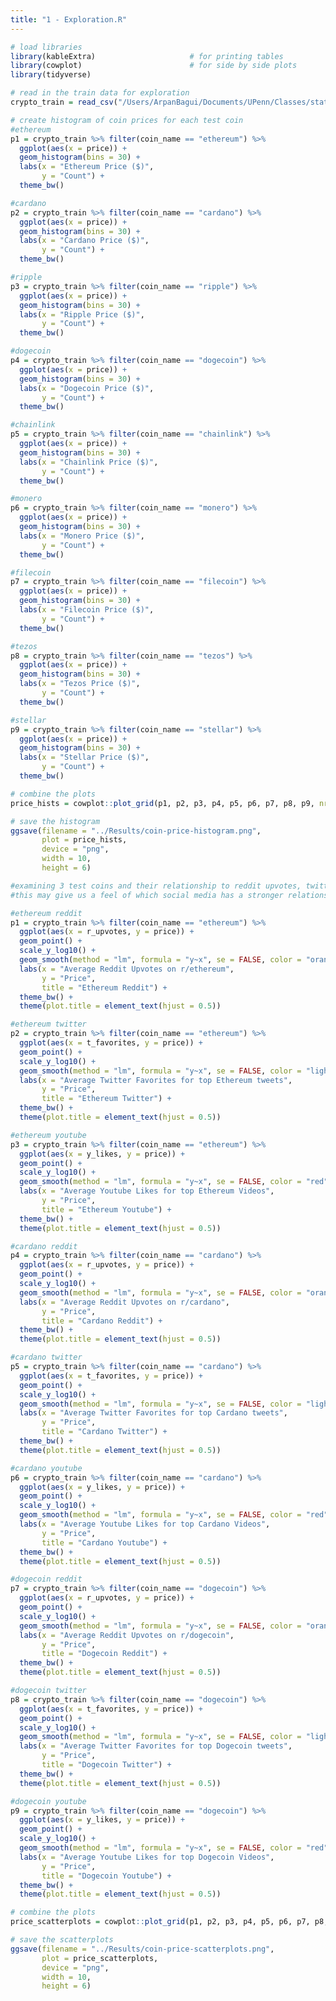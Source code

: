 ```yaml
---
title: "1 - Exploration.R"
---
```


```r
# load libraries
library(kableExtra)                     # for printing tables
library(cowplot)                        # for side by side plots
library(tidyverse)

# read in the train data for exploration
crypto_train = read_csv("/Users/ArpanBagui/Documents/UPenn/Classes/stat-471-final/Data/clean/crypto_train.csv")

# create histogram of coin prices for each test coin
#ethereum
p1 = crypto_train %>% filter(coin_name == "ethereum") %>%
  ggplot(aes(x = price)) +
  geom_histogram(bins = 30) +
  labs(x = "Ethereum Price ($)", 
       y = "Count") +
  theme_bw()

#cardano
p2 = crypto_train %>% filter(coin_name == "cardano") %>%
  ggplot(aes(x = price)) +
  geom_histogram(bins = 30) +
  labs(x = "Cardano Price ($)", 
       y = "Count") +
  theme_bw()

#ripple
p3 = crypto_train %>% filter(coin_name == "ripple") %>%
  ggplot(aes(x = price)) +
  geom_histogram(bins = 30) +
  labs(x = "Ripple Price ($)", 
       y = "Count") +
  theme_bw()

#dogecoin
p4 = crypto_train %>% filter(coin_name == "dogecoin") %>%
  ggplot(aes(x = price)) +
  geom_histogram(bins = 30) +
  labs(x = "Dogecoin Price ($)", 
       y = "Count") +
  theme_bw()

#chainlink
p5 = crypto_train %>% filter(coin_name == "chainlink") %>%
  ggplot(aes(x = price)) +
  geom_histogram(bins = 30) +
  labs(x = "Chainlink Price ($)", 
       y = "Count") +
  theme_bw()

#monero
p6 = crypto_train %>% filter(coin_name == "monero") %>%
  ggplot(aes(x = price)) +
  geom_histogram(bins = 30) +
  labs(x = "Monero Price ($)", 
       y = "Count") +
  theme_bw()

#filecoin
p7 = crypto_train %>% filter(coin_name == "filecoin") %>%
  ggplot(aes(x = price)) +
  geom_histogram(bins = 30) +
  labs(x = "Filecoin Price ($)", 
       y = "Count") +
  theme_bw()

#tezos
p8 = crypto_train %>% filter(coin_name == "tezos") %>%
  ggplot(aes(x = price)) +
  geom_histogram(bins = 30) +
  labs(x = "Tezos Price ($)", 
       y = "Count") +
  theme_bw()

#stellar
p9 = crypto_train %>% filter(coin_name == "stellar") %>%
  ggplot(aes(x = price)) +
  geom_histogram(bins = 30) +
  labs(x = "Stellar Price ($)", 
       y = "Count") +
  theme_bw()

# combine the plots
price_hists = cowplot::plot_grid(p1, p2, p3, p4, p5, p6, p7, p8, p9, nrow = 3)

# save the histogram
ggsave(filename = "../Results/coin-price-histogram.png", 
       plot = price_hists, 
       device = "png", 
       width = 10, 
       height = 6)
```

```r
#examining 3 test coins and their relationship to reddit upvotes, twitter favorites, and youtube likes
#this may give us a feel of which social media has a stronger relationship with price

#ethereum reddit
p1 = crypto_train %>% filter(coin_name == "ethereum") %>%
  ggplot(aes(x = r_upvotes, y = price)) +
  geom_point() + 
  scale_y_log10() +
  geom_smooth(method = "lm", formula = "y~x", se = FALSE, color = "orange") +
  labs(x = "Average Reddit Upvotes on r/ethereum", 
       y = "Price",
       title = "Ethereum Reddit") +
  theme_bw() + 
  theme(plot.title = element_text(hjust = 0.5))

#ethereum twitter
p2 = crypto_train %>% filter(coin_name == "ethereum") %>%
  ggplot(aes(x = t_favorites, y = price)) +
  geom_point() + 
  scale_y_log10() +
  geom_smooth(method = "lm", formula = "y~x", se = FALSE, color = "light blue") +
  labs(x = "Average Twitter Favorites for top Ethereum tweets", 
       y = "Price",
       title = "Ethereum Twitter") +
  theme_bw() + 
  theme(plot.title = element_text(hjust = 0.5))

#ethereum youtube
p3 = crypto_train %>% filter(coin_name == "ethereum") %>%
  ggplot(aes(x = y_likes, y = price)) +
  geom_point() + 
  scale_y_log10() +
  geom_smooth(method = "lm", formula = "y~x", se = FALSE, color = "red") +
  labs(x = "Average Youtube Likes for top Ethereum Videos", 
       y = "Price",
       title = "Ethereum Youtube") +
  theme_bw() + 
  theme(plot.title = element_text(hjust = 0.5))

#cardano reddit
p4 = crypto_train %>% filter(coin_name == "cardano") %>%
  ggplot(aes(x = r_upvotes, y = price)) +
  geom_point() + 
  scale_y_log10() +
  geom_smooth(method = "lm", formula = "y~x", se = FALSE, color = "orange") +
  labs(x = "Average Reddit Upvotes on r/cardano", 
       y = "Price",
       title = "Cardano Reddit") +
  theme_bw() + 
  theme(plot.title = element_text(hjust = 0.5))

#cardano twitter
p5 = crypto_train %>% filter(coin_name == "cardano") %>%
  ggplot(aes(x = t_favorites, y = price)) +
  geom_point() + 
  scale_y_log10() +
  geom_smooth(method = "lm", formula = "y~x", se = FALSE, color = "light blue") +
  labs(x = "Average Twitter Favorites for top Cardano tweets", 
       y = "Price",
       title = "Cardano Twitter") +
  theme_bw() + 
  theme(plot.title = element_text(hjust = 0.5))

#cardano youtube
p6 = crypto_train %>% filter(coin_name == "cardano") %>%
  ggplot(aes(x = y_likes, y = price)) +
  geom_point() + 
  scale_y_log10() +
  geom_smooth(method = "lm", formula = "y~x", se = FALSE, color = "red") +
  labs(x = "Average Youtube Likes for top Cardano Videos", 
       y = "Price",
       title = "Cardano Youtube") +
  theme_bw() + 
  theme(plot.title = element_text(hjust = 0.5))

#dogecoin reddit
p7 = crypto_train %>% filter(coin_name == "dogecoin") %>%
  ggplot(aes(x = r_upvotes, y = price)) +
  geom_point() + 
  scale_y_log10() +
  geom_smooth(method = "lm", formula = "y~x", se = FALSE, color = "orange") +
  labs(x = "Average Reddit Upvotes on r/dogecoin", 
       y = "Price",
       title = "Dogecoin Reddit") +
  theme_bw() + 
  theme(plot.title = element_text(hjust = 0.5))

#dogecoin twitter
p8 = crypto_train %>% filter(coin_name == "dogecoin") %>%
  ggplot(aes(x = t_favorites, y = price)) +
  geom_point() + 
  scale_y_log10() +
  geom_smooth(method = "lm", formula = "y~x", se = FALSE, color = "light blue") +
  labs(x = "Average Twitter Favorites for top Dogecoin tweets", 
       y = "Price",
       title = "Dogecoin Twitter") +
  theme_bw() + 
  theme(plot.title = element_text(hjust = 0.5))

#dogecoin youtube
p9 = crypto_train %>% filter(coin_name == "dogecoin") %>%
  ggplot(aes(x = y_likes, y = price)) +
  geom_point() + 
  scale_y_log10() +
  geom_smooth(method = "lm", formula = "y~x", se = FALSE, color = "red") +
  labs(x = "Average Youtube Likes for top Dogecoin Videos", 
       y = "Price",
       title = "Dogecoin Youtube") +
  theme_bw() + 
  theme(plot.title = element_text(hjust = 0.5))

# combine the plots
price_scatterplots = cowplot::plot_grid(p1, p2, p3, p4, p5, p6, p7, p8, p9, nrow = 3)

# save the scatterplots
ggsave(filename = "../Results/coin-price-scatterplots.png", 
       plot = price_scatterplots, 
       device = "png", 
       width = 10, 
       height = 6)
```
